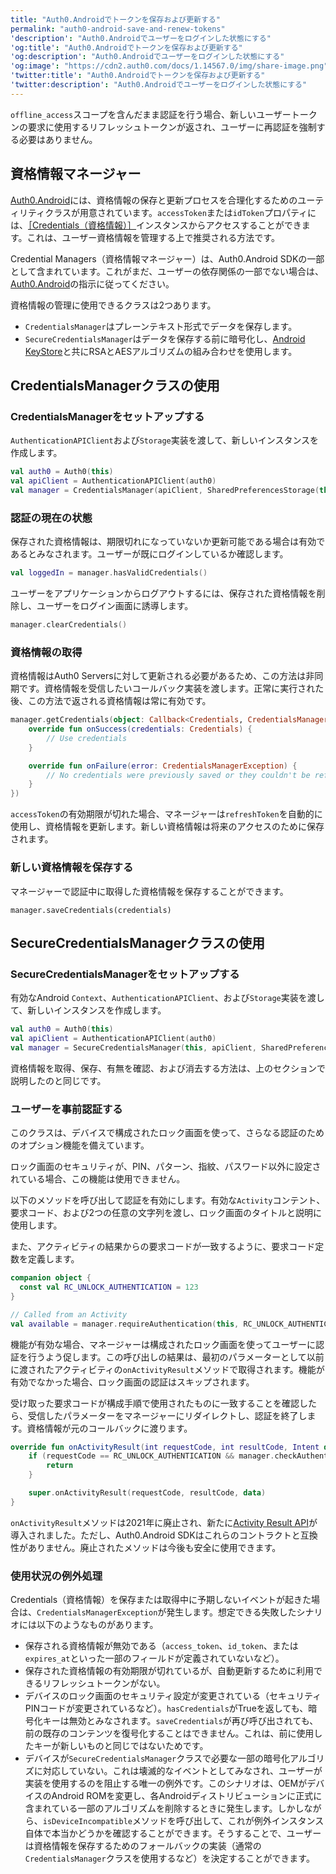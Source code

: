 ```yaml
---
title: "Auth0.Androidでトークンを保存および更新する"
permalink: "auth0-android-save-and-renew-tokens"
'description': "Auth0.Androidでユーザーをログインした状態にする"
'og:title': "Auth0.Androidでトークンを保存および更新する"
'og:description': "Auth0.Androidでユーザーをログインした状態にする"
'og:image': "https://cdn2.auth0.com/docs/1.14567.0/img/share-image.png"
'twitter:title': "Auth0.Androidでトークンを保存および更新する"
'twitter:description': "Auth0.Androidでユーザーをログインした状態にする"
---
```


`offline_access`スコープを含んだまま認証を行う場合、新しいユーザートークンの要求に使用するリフレッシュトークンが返され、ユーザーに再認証を強制する必要はありません。

## 資格情報マネージャー

[Auth0.Android](https://github.com/auth0/Auth0.Android)には、資格情報の保存と更新プロセスを合理化するためのユーティリティクラスが用意されています。`accessToken`または`idToken`プロパティには、[［Credentials（資格情報）］](https://github.com/auth0/Auth0.Android/blob/master/auth0/src/main/java/com/auth0/android/result/Credentials.java)インスタンスからアクセスすることができます。これは、ユーザー資格情報を管理する上で推奨される方法です。

Credential Managers（資格情報マネージャー）は、Auth0.Android SDKの一部として含まれています。これがまだ、ユーザーの依存関係の一部でない場合は、[Auth0.Android](/docs/ja-jp/libraries/auth0-android)の指示に従ってください。

資格情報の管理に使用できるクラスは2つあります。

* `CredentialsManager`はプレーンテキスト形式でデータを保存します。
* `SecureCredentialsManager`はデータを保存する前に暗号化し、[Android KeyStore](https://developer.android.com/reference/java/security/KeyStore.html)と共にRSAとAESアルゴリズムの組み合わせを使用します。

## CredentialsManagerクラスの使用

### CredentialsManagerをセットアップする

`AuthenticationAPIClient`および`Storage`実装を渡して、新しいインスタンスを作成します。

```kotlin lines
val auth0 = Auth0(this)
val apiClient = AuthenticationAPIClient(auth0)
val manager = CredentialsManager(apiClient, SharedPreferencesStorage(this))
```

### 認証の現在の状態

保存された資格情報は、期限切れになっていないか更新可能である場合は有効であるとみなされます。ユーザーが既にログインしているか確認します。

```kotlin lines
val loggedIn = manager.hasValidCredentials()
```

ユーザーをアプリケーションからログアウトするには、保存された資格情報を削除し、ユーザーをログイン画面に誘導します。

```kotlin lines
manager.clearCredentials()
```

### 資格情報の取得

資格情報はAuth0 Serversに対して更新される必要があるため、この方法は非同期です。資格情報を受信したいコールバック実装を渡します。正常に実行された後、この方法で返される資格情報は常に有効です。

```kotlin lines
manager.getCredentials(object: Callback<Credentials, CredentialsManagerException>() {
    override fun onSuccess(credentials: Credentials) {
        // Use credentials
    }

    override fun onFailure(error: CredentialsManagerException) {
        // No credentials were previously saved or they couldn't be refreshed
    }
})
```

`accessToken`の有効期限が切れた場合、マネージャーは`refreshToken`を自動的に使用し、資格情報を更新します。新しい資格情報は将来のアクセスのために保存されます。

### 新しい資格情報を保存する

マネージャーで認証中に取得した資格情報を保存することができます。

```text lines
manager.saveCredentials(credentials)
```

## SecureCredentialsManagerクラスの使用

### SecureCredentialsManagerをセットアップする

有効なAndroid `Context`、`AuthenticationAPIClient`、および`Storage`実装を渡して、新しいインスタンスを作成します。

```kotlin lines
val auth0 = Auth0(this)
val apiClient = AuthenticationAPIClient(auth0)
val manager = SecureCredentialsManager(this, apiClient, SharedPreferencesStorage(this))
```

資格情報を取得、保存、有無を確認、および消去する方法は、上のセクションで説明したのと同じです。

### ユーザーを事前認証する

このクラスは、デバイスで構成されたロック画面を使って、さらなる認証のためのオプション機能を備えています。

<Callout icon="file-lines" color="#0EA5E9" iconType="regular">

ロック画面のセキュリティが、PIN、パターン、指紋、パスワード以外に設定されている場合、この機能は使用できません。

</Callout>

以下のメソッドを呼び出して認証を有効にします。有効な`Activity`コンテント、要求コード、および2つの任意の文字列を渡し、ロック画面のタイトルと説明に使用します。

また、アクティビティの結果からの要求コードが一致するように、要求コード定数を定義します。

```kotlin lines
companion object {
  const val RC_UNLOCK_AUTHENTICATION = 123
}

// Called from an Activity
val available = manager.requireAuthentication(this, RC_UNLOCK_AUTHENTICATION, getString(R.string.unlock_authentication_title), getString(R.string.unlock_authentication_description))
```

機能が有効な場合、マネージャーは構成されたロック画面を使ってユーザーに認証を行うよう促します。この呼び出しの結果は、最初のパラメーターとして以前に渡されたアクティビティの`onActivityResult`メソッドで取得されます。機能が有効でなかった場合、ロック画面の認証はスキップされます。

受け取った要求コードが構成手順で使用されたものに一致することを確認したら、受信したパラメーターをマネージャーにリダイレクトし、認証を終了します。資格情報が元のコールバックに渡ります。

```kotlin lines
override fun onActivityResult(int requestCode, int resultCode, Intent data) {
    if (requestCode == RC_UNLOCK_AUTHENTICATION && manager.checkAuthenticationResult(requestCode, resultCode)) {
        return
    }

    super.onActivityResult(requestCode, resultCode, data)
}
```

<Callout icon="file-lines" color="#0EA5E9" iconType="regular">

`onActivityResult`メソッドは2021年に廃止され、新たに[Activity Result API](https://developer.android.com/training/basics/intents/result)が導入されました。ただし、Auth0.Android SDKはこれらのコントラクトと互換性がありません。廃止されたメソッドは今後も安全に使用できます。

</Callout>

### 使用状況の例外処理

Credentials（資格情報）を保存または取得中に予期しないイベントが起きた場合は、`CredentialsManagerException`が発生します。想定できる失敗したシナリオには以下のようなものがあります。

* 保存される資格情報が無効である（`access_token`、`id_token`、または`expires_at`といった一部のフィールドが定義されていないなど）。
* 保存された資格情報の有効期限が切れているが、自動更新するために利用できるリフレッシュトークンがない。
* デバイスのロック画面のセキュリティ設定が変更されている（セキュリティPINコードが変更されているなど）。`hasCredentials`がTrueを返しても、暗号化キーは無効とみなされます。`saveCredentials`が再び呼び出されても、前の既存のコンテンツを復号化することはできません。これは、前に使用したキーが新しいものと同じではないためです。
* デバイスが`SecureCredentialsManager`クラスで必要な一部の暗号化アルゴリズに対応していない。これは壊滅的なイベントとしてみなされ、ユーザーが実装を使用するのを阻止する唯一の例外です。このシナリオは、OEMがデバイスのAndroid ROMを変更し、各Androidディストリビューションに正式に含まれている一部のアルゴリズムを削除するときに発生します。しかしながら、`isDeviceIncompatible`メソッドを呼び出して、これが例外インスタンス自体で本当かどうかを確認することができます。そうすることで、ユーザーは資格情報を保存するためのフォールバックの実装（通常の`CredentialsManager`クラスを使用するなど）を決定することができます。